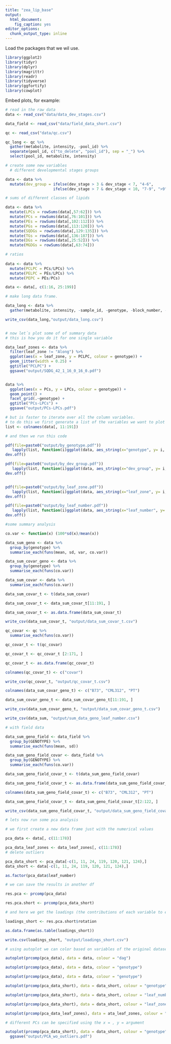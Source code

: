 ```yaml
---
title: "zea_lip_base"
output: 
  html_document: 
    fig_caption: yes
editor_options: 
  chunk_output_type: inline
---
```



Load the packages that we wil use.
```r
library(ggplot2)
library(tidyr)
library(dplyr)
library(magrittr)
library(readr)
library(tidyverse)
library(ggfortify)
library(cowplot)
```

Embed plots, for example:

```r
# read in the raw data
data <- read_csv("data/data_dev_stages.csv")

data_field <- read_csv("data/field_data_short.csv")

qc <- read_csv("data/qc.csv")

qc_long <- qc %>%
  gather(metabolite, intensity, -pool_id) %>%
  separate(pool_id, c("to_delete", "pool_id"), sep = "_") %>%
  select(pool_id, metabolite, intensity)

# create some new variables
  # different developmental stages groups

data <- data %>%
  mutate(dev_group = ifelse(dev_stage > 3 & dev_stage < 7, "4-6",
                     ifelse(dev_stage > 7 & dev_stage < 10, "7-9", ">9")))

# sums of different classes of lipids 

data <- data %>%
  mutate(LPCs = rowSums(data[,57:62])) %>%
  mutate(PCs = rowSums(data[,76:101])) %>%
  mutate(PEs = rowSums(data[,102:112])) %>%
  mutate(PGs = rowSums(data[,113:120])) %>%
  mutate(SQDGs = rowSums(data[,129:135])) %>%
  mutate(TGs = rowSums(data[,136:187])) %>%
  mutate(DGs = rowSums(data[,25:52])) %>%
  mutate(MGDGs = rowSums(data[,63:74])) 

# ratios
  
data <- data %>%
  mutate(PCLPC = PCs/LPCs) %>%
  mutate(PELPC = PEs/LPCs) %>%
  mutate(PEPC = PEs/PCs)

data <- data[, c(1:16, 25:199)]

# make long data frame.

data_long <- data %>%
  gather(metabolite, intensity, -sample_id, -genotype, -block_number, -replica_number, -dev_stage, -dev_group, -leaf_number, -leaf_zone, -dag, -tissue_designation, -developmental_stage_dap, -dev_group)

write_csv(data_long,"output/data_long.csv")


# now let´s plot some of of summary data
# this is how you do it for one single variable

data_leaf_zones <- data %>%
  filter(leaf_zone != "Along") %>%
  ggplot(aes(x = leaf_zone, y = PCLPC, colour = genotype)) +
  geom_jitter(width = 0.25) +
  ggtitle("PCLPC") +
  ggsave("output/SQDG_42_1_16_0_16_0.pdf")    


data %>%
  ggplot(aes(x = PCs, y = LPCs, colour = genotype)) +
  geom_point() +
  facet_grid(.~genotype) +
  ggtitle("PCs-LPCs") +
  ggsave("output/PCs-LPCs.pdf")    

```





```r

# but is faster to iterate over all the column variables.
# to do this we first generate a list of the variables we want to plot
list <- colnames(data[, 11:191])

# and then we run this code

pdf(file=paste0("output/by_genotype.pdf"))
   lapply(list, function(i)ggplot(data, aes_string(x="genotype", y= i, color = "genotype")) + geom_jitter(width = 0.25))
dev.off()

pdf(file=paste0("output/by_dev_group.pdf"))
   lapply(list, function(i)ggplot(data, aes_string(x="dev_group", y= i, color = "genotype")) + geom_jitter(width = 0.25))
dev.off()


pdf(file=paste0("output/by_leaf_zone.pdf"))
   lapply(list, function(i)ggplot(data, aes_string(x="leaf_zone", y= i, color = "genotype")) + geom_jitter(width = 0.25))
dev.off()

pdf(file=paste0("output/by_leaf_number.pdf"))
   lapply(list, function(i)ggplot(data, aes_string(x="leaf_number", y= i, color = "genotype")) + geom_jitter(width = 0.25))
dev.off()

#some summary analysis

co.var <- function(x) (100*sd(x)/mean(x))

data_sum_geno <- data %>%
  group_by(genotype) %>%
  summarise_each(funs(mean, sd, var, co.var))

data_sum_covar_geno <- data %>%
  group_by(genotype) %>%
  summarise_each(funs(co.var))

data_sum_covar <- data %>%
  summarise_each(funs(co.var))

data_sum_covar_t <- t(data_sum_covar)

data_sum_covar_t <- data_sum_covar_t[11:191, ]

data_sum_covar_t <- as.data.frame(data_sum_covar_t)

write_csv(data_sum_covar_t, "output/data_sum_covar_t.csv")

qc_covar <- qc %>%
  summarise_each(funs(co.var))

qc_covar_t <- t(qc_covar)

qc_covar_t <- qc_covar_t [2:171, ]

qc_covar_t <- as.data.frame(qc_covar_t)

colnames(qc_covar_t) <- c("covar")

write_csv(qc_covar_t, "output/qc_covar_t.csv")

colnames(data_sum_covar_geno_t) <- c("B73", "CML312", "PT")

data_sum_covar_geno_t <- data_sum_covar_geno_t[11:191, ]

write_csv(data_sum_covar_geno_t, "output/data_sum_covar_geno_t.csv")

write_csv(data_sum, "output/sum_data_geno_leaf_number.csv")

# with field data

data_sum_geno_field <- data_field %>%
  group_by(GENOTYPE) %>%
  summarise_each(funs(mean, sd))

data_sum_geno_field_covar <- data_field %>%
  group_by(GENOTYPE) %>%
  summarise_each(funs(co.var))

data_sum_geno_field_covar_t <- t(data_sum_geno_field_covar)

data_sum_geno_field_covar_t <- as.data.frame(data_sum_geno_field_covar_t)

colnames(data_sum_geno_field_covar_t) <- c("B73", "CML312", "PT")

data_sum_geno_field_covar_t <- data_sum_geno_field_covar_t[2:122, ]

write_csv(data_sum_geno_field_covar_t, "output/data_sum_geno_field_covar_t.csv")

# lets now run some pca analysis

# we first create a new data frame just with the numerical values

pca_data <- data[, c(11:178)]

pca_data_leaf_zones <- data_leaf_zones[, c(11:178)] 
# delete outliers

pca_data_short <- pca_data[-c(1, 11, 24, 119, 120, 121, 124),]
data_short <- data[-c(1, 11, 24, 119, 120, 121, 124),]

as.factor(pca_data$leaf_number)

# we can save the results in another df

res.pca <- prcomp(pca_data)

res.pca.short <- prcomp(pca_data_short)

# and here we get the loadings (the contributions of each variable to each of the PCs)

loadings_short <- res.pca.short$rotation

as.data.frame(as.table(loadings_short))

write.csv(loadings_short, "output/loadings_short.csv")

# using autoplot we can color based on variables of the original dataset.

autoplot(prcomp(pca_data), data = data, colour = "dag")

autoplot(prcomp(pca_data), data = data, colour = "genotype")

autoplot(prcomp(pca_data), data = data, colour = "genotype")

autoplot(prcomp(pca_data_short), data = data_short, colour = "genotype")

autoplot(prcomp(pca_data_short), data = data_short, colour = "leaf_number")

autoplot(prcomp(pca_data_short), data = data_short, colour = "leaf_zone")

autoplot(prcomp(pca_data_leaf_zones), data = ata_leaf_zones, colour = "genotype")

# different PCs can be specified using the x = , y = argument

autoplot(prcomp(pca_data_short), data = data_short, colour = "genotype", x = 1, y = 3) +
  ggsave("output/PCA_wo_outliers.pdf")

```


